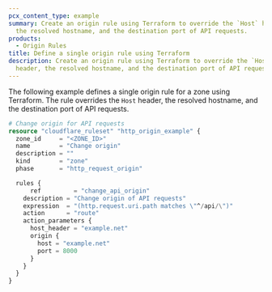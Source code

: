 ```yaml
---
pcx_content_type: example
summary: Create an origin rule using Terraform to override the `Host` header,
  the resolved hostname, and the destination port of API requests.
products:
  - Origin Rules
title: Define a single origin rule using Terraform
description: Create an origin rule using Terraform to override the `Host`
  header, the resolved hostname, and the destination port of API requests.
---
```



The following example defines a single origin rule for a zone using Terraform. The rule overrides the `Host` header, the resolved hostname, and the destination port of API requests.

```tf
# Change origin for API requests
resource "cloudflare_ruleset" "http_origin_example" {
  zone_id     = "<ZONE_ID>"
  name        = "Change origin"
  description = ""
  kind        = "zone"
  phase       = "http_request_origin"

  rules {
	  ref         = "change_api_origin"
    description = "Change origin of API requests"
    expression  = "(http.request.uri.path matches \"^/api/\")"
    action      = "route"
    action_parameters {
      host_header = "example.net"
      origin {
        host = "example.net"
        port = 8000
      }
    }
  }
}
```

<Render file="terraform-additional-resources" />
